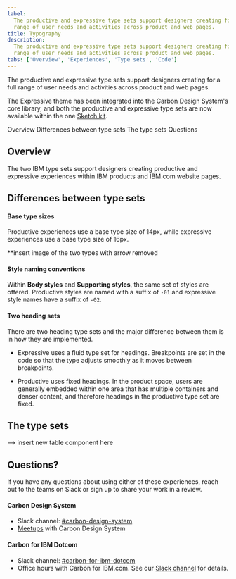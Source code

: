 ```yaml
---
label:
  The productive and expressive type sets support designers creating for a full
  range of user needs and activities across product and web pages.
title: Typography
description:
  The productive and expressive type sets support designers creating for a full
  range of user needs and activities across product and web pages.
tabs: ['Overview', 'Experiences', 'Type sets', 'Code']
---
```


<PageDescription>

The productive and expressive type sets support designers creating for a full
range of user needs and activities across product and web pages.

</PageDescription>

<InlineNotification>

The Expressive theme has been integrated into the Carbon Design System's core
library, and both the productive and expressive type sets are now available
within the one [Sketch kit](/designing/design-kits/).

</InlineNotification>

<AnchorLinks>

<AnchorLink>Overview</AnchorLink>
<AnchorLink>Differences between type sets</AnchorLink>
<AnchorLink>The type sets</AnchorLink>
<AnchorLink>Questions</AnchorLink>

</AnchorLinks>

## Overview

The two IBM type sets support designers creating productive and expressive
experiences within IBM products and IBM.com website pages.

## Differences between type sets

#### Base type sizes

Productive experiences use a base type size of 14px, while expressive
experiences use a base type size of 16px.

\*\*insert image of the two types with arrow removed

#### Style naming conventions

Within **Body styles** and **Supporting styles**, the same set of styles are
offered. Productive styles are named with a suffix of `-01` and expressive style
names have a suffix of `-02`.

#### Two heading sets

There are two heading type sets and the major difference between them is in how
they are implemented.

- Expressive uses a fluid type set for headings. Breakpoints are set in the code
  so that the type adjusts smoothly as it moves between breakpoints.

- Productive uses fixed headings. In the product space, users are generally
  embedded within one area that has multiple containers and denser content, and
  therefore headings in the productive type set are fixed.

## The type sets

--> insert new table component here

## Questions?

If you have any questions about using either of these experiences, reach out to
the teams on Slack or sign up to share your work in a review.

#### Carbon Design System

- Slack channel:
  [#carbon-design-system](https://ibm-studios.slack.com/messages/C0M053VPT/)
- [Meetups](https://www.carbondesignsystem.com/whats-happening/meetups/) with
  Carbon Design System

#### Carbon for IBM Dotcom

- Slack channel:
  [#carbon-for-ibm-dotcom](https://cognitive-app.slack.com/archives/C2PLX8GQ6)
- Office hours with Carbon for IBM.com. See our
  [Slack channel](https://cognitive-app.slack.com/archives/C2PLX8GQ6) for
  details.
